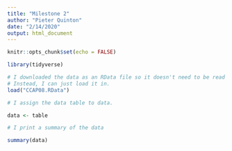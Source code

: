 ```yaml
---
title: "Milestone 2"
author: "Pieter Quinton"
date: "2/14/2020"
output: html_document
---
```


```r
knitr::opts_chunk$set(echo = FALSE)

library(tidyverse)
```


```r

# I downloaded the data as an RData file so it doesn't need to be read into R.
# Instead, I can just load it in.
load("CCAP08.RData")

# I assign the data table to data.

data <- table

# I print a summary of the data

summary(data)
```

